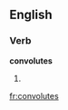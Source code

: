 
==English==

===Verb===
'''convolutes'''

# {{third-person singular of|[[convolute]]}}

[[fr:convolutes]]